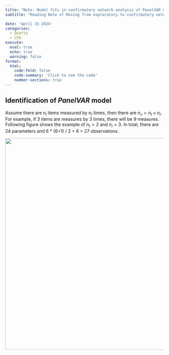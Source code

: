 ```yaml
---
title: "Note: Model fits in confirmatory network analysis of PanelVAR modeling"
subtitle: "Reading Note of Moving from exploratory to confirmatory network analysis: An evaluation of SEM fit indices and cutoff values in network psychometrics"

date: 'April 15 2024'
categories:
  - Quarto
  - CFA
execute: 
  eval: true
  echo: true
  warning: false
format: 
  html: 
    code-fold: false
    code-summary: 'Click to see the code'
    number-sections: true
---
```


## Identification of *PanelVAR* model

Assume there are $n_i$ items measured by $n_t$ times, then there are $n_v = n_t \times n_i$. For example, if 3 items are measures by 3 times, there will be 9 measures. Following figure shows the example of $n_t =2$ and $n_i = 3$. In total, there are 24 parameters and 6 \* (6+1) / 2 + 6 = 27 observations.

![](figures/ThreeItemDiagram.png){width="671"}
